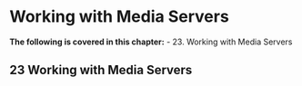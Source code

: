 # Working with Media Servers


**The following is covered in this chapter:**
- 23. Working with Media Servers


## 23 Working with Media Servers